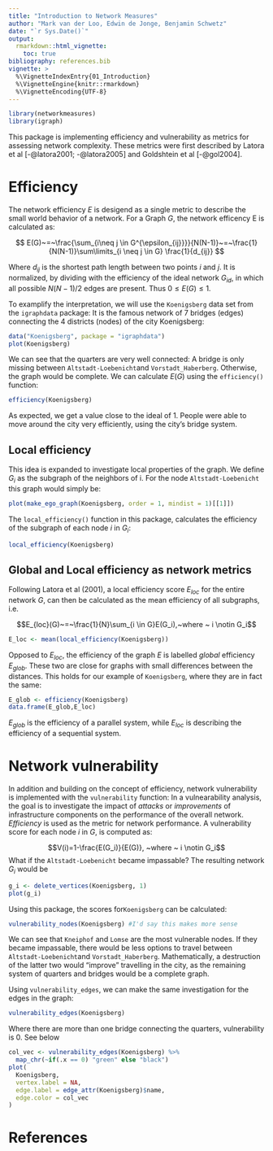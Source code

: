 ```yaml
---
title: "Introduction to Network Measures"
author: "Mark van der Loo, Edwin de Jonge, Benjamin Schwetz"
date: "`r Sys.Date()`"
output: 
  rmarkdown::html_vignette:
    toc: true
bibliography: references.bib
vignette: >
  %\VignetteIndexEntry{01_Introduction}
  %\VignetteEngine{knitr::rmarkdown}
  %\VignetteEncoding{UTF-8}
---
```


```r
library(networkmeasures)
library(igraph)
```

This package is implementing efficiency and vulnerability as metrics for assessing network complexity. These metrics were first described by Latora et al [-@latora2001; -@latora2005] and Goldshtein et al [-@gol2004]. 


# Efficiency

The network efficiency $E$ is desigend as a single metric to describe the small world behavior of a network. For a Graph $G$, the network efficency E is calculated as:

$$ E(G)~=~\frac{\sum_{i\neq j \in G^{\epsilon_{ij}}}}{N(N-1)}~=~\frac{1}{N(N-1)}\sum\limits_{i \neq j \in G} \frac{1}{d_{ij}} $$

Where $d_{ij}$ is the shortest path length between two points $i$ and $j$. It is normalized, by dividing with the efficiency of the ideal network $G_{id}$, in which all possible $N(N-1)/2$ edges are present. Thus $0 \leq E(G) \leq 1$.

To examplify the interpretation, we will use the `Koenigsberg` data set from the `igraphdata` package: It is the famous network of 7 bridges (edges) connecting the 4 districts (nodes) of the city Koenigsberg:  
```r
data("Koenigsberg", package = "igraphdata")
plot(Koenigsberg)
```

We can see that the quarters are very well connected: A bridge is only missing between `Altstadt-Loebenicht`and `Vorstadt_Haberberg`. Otherwise, the graph would be complete. We can calculate $E(G)$ using the `efficiency()` function: 
```r
efficiency(Koenigsberg)
```

As expected, we get a value close to the ideal of $1$. People were able to move around the city very efficiently, using the city's bridge system.


## Local efficiency

This idea is expanded to investigate local properties of the graph. We define $G_i$ as the subgraph of the neighbors of i. For the node `Altstadt-Loebenicht` this graph would simply be:

```r
plot(make_ego_graph(Koenigsberg, order = 1, mindist = 1)[[1]])
```


The `local_efficiency()` function in this package, calculates the efficiency of the subgraph of each node $i$ in $G_i$: 
```r
local_efficiency(Koenigsberg)
```


## Global and Local efficiency as network metrics

Following Latora et al (2001), a local efficiency score $E_{loc}$ for the entire network $G$, can then be calculated as the mean efficiency of all subgraphs, i.e.

$$E_{loc}(G)~=~\frac{1}{N}\sum_{i \in G}E(G_i),~where  ~ i \notin G_i$$
```r
E_loc <- mean(local_efficiency(Koenigsberg))
```

Opposed to $E_{loc}$, the efficiency of the graph $E$ is labelled *global* efficiency $E_{glob}$. These two are close for graphs with small differences between the distances. This holds for our example of `Koenigsberg`, where they are in fact the same:

```r
E_glob <- efficiency(Koenigsberg)
data.frame(E_glob,E_loc)
```

$E_{glob}$ is the efficiency of a parallel system, while $E_{loc}$ is describing the efficiency of a sequential system. 


# Network vulnerability

In addition and building on the concept of efficiency, network vulnerability is implemented with the `vulnerability` function: In a vulnearability analysis, the goal is to investigate the impact of *attacks* or *improvements* of infrastructure components on the performance of the overall network. *Efficiency* is used as the metric for network performance. A vulnerability score for each node $i$ in $G$, is computed as:

$$V(i)=1-\frac{E(G_i)}{E(G)}, ~where  ~ i \notin G_i$$
What if the `Altstadt-Loebenicht` became impassable? The resulting network $G_i$ would be

```r
g_i <- delete_vertices(Koenigsberg, 1)
plot(g_i)
```

Using this package, the scores for`Koenigsberg` can be calculated: 

```r
vulnerability_nodes(Koenigsberg) #I'd say this makes more sense
```

We can see that `Kneiphof` and `Lomse` are the most vulnerable nodes. If they became impassable, there would be less options to travel between `Altstadt-Loebenicht`and `Vorstadt_Haberberg`. Mathematically, a destruction of the latter two would "improve" travelling in the city, as the remaining system of quarters and bridges would be a complete graph.

Using `vulnerability_edges`, we can make the same investigation for the edges in the graph:

```r
vulnerability_edges(Koenigsberg)
```
Where there are more than one bridge connecting the quarters, vulnerability is $0$. See below
```r
col_vec <- vulnerability_edges(Koenigsberg) %>% 
  map_chr(~if(.x == 0) "green" else "black")
plot(
  Koenigsberg,
  vertex.label = NA,
  edge.label = edge_attr(Koenigsberg)$name,
  edge.color = col_vec
)
```


# References



